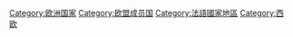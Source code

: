 {{Portal|法国}}
{{Commons category|France}}
{{Catmore}}

{{DEFAULTSORT:France}}
[[Category:欧洲国家|Category:欧洲国家]]
[[Category:欧盟成员国|Category:欧盟成员国]]
[[Category:法語國家地區|Category:法語國家地區]]
[[Category:西欧|Category:西欧]]